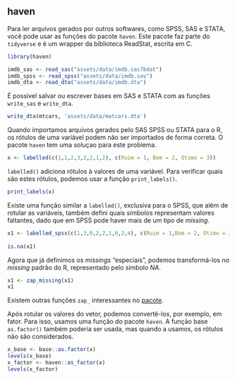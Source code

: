 ## haven {#haven}

Para ler arquivos gerados por outros softwares, como SPSS, SAS e STATA, você pode usar as funções do pacote `haven`. Este pacote faz parte do `tidyverse` e é um wrapper da biblioteca ReadStat, escrita em C.


```r
library(haven)

imdb_sas <- read_sas("assets/data/imdb.sas7bdat")
imdb_spss <- read_spss("assets/data/imdb.sav")
imdb_dta <- read_dta("assets/data/imdb.dta")
```

É possível salvar ou escrever bases em SAS e STATA com as funções `write_sas` e `write_dta`.

```r
write_dta(mtcars, 'assets/data/matcars.dta')
```


Quando importamos arquivos gerados pelo SAS SPSS ou STATA para o R, os rótulos de uma variável podem não ser importados de forma correta.  O pacote `haven` tem uma soluçao para este problema. 

```r
x <- labelled(c(1,1,2,3,2,2,1,2), c(Ruim = 1, Bom = 2, Otimo = 3))
```

`labelled()` adiciona rótulos à valores de uma variável. Para verificar quais são estes rótulos, podemos usar a função `print_labels()`.

```r
print_labels(x)
```
Existe uma função similar a `labelled()`, exclusiva para o SPSS, que além de rotular as variáveis, também defini quais símbolos representam valores faltantes, dado que em SPSS pode haver mais de um tipo de *missing*.

```r
x1 <- labelled_spss(c(1,3,0,2,2,1,0,2,4), c(Ruim = 1,Bom = 2, Otimo = 3), na_values = c(0,4))
    
is.na(x1)
```
Agora que já definimos os *missings* "especiais", podemos transformá-los no *missing* padrão do R, representado pelo símbolo *NA*.
```r
x1 <- zap_missing(x1)
x1
```
Existem outras funções `zap_` interessantes no [pacote](https://cran.r-project.org/web/packages/haven/haven.pdf).


Após rotular os valores do vetor, podemos convertê-los, por exemplo, em fator. Para isso, usamos uma função do pacote `haven`.
A função base `as.factor()` também poderia ser usada, mas quando a usamos, os rótulos não são considerados.

```r
x_base <- base::as.factor(x)
levels(x_base)
x_factor <- haven::as_factor(x)
levels(x_factor)
```




